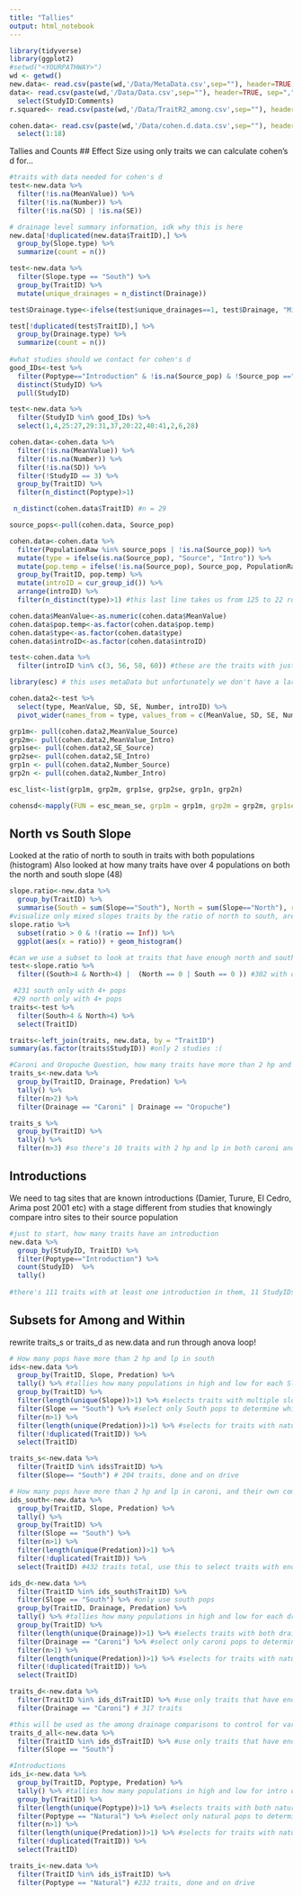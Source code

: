 ```yaml
---
title: "Tallies"
output: html_notebook
---
```


```r
library(tidyverse)
library(ggplot2)
#setwd("<YOURPATHWAY>")
wd <- getwd()
new.data<- read.csv(paste(wd,'/Data/MetaData.csv',sep=""), header=TRUE, sep=",") #MetaData saved feb 11th
data<- read.csv(paste(wd,'/Data/Data.csv',sep=""), header=TRUE, sep=",") %>% #Data.csv is saved .xlsx feb 10th
  select(StudyID:Comments) 
r.squared<- read.csv(paste(wd,'/Data/TraitR2_among.csv',sep=""), header=TRUE, sep=",") #R2 generated feb 11th 

cohen.data<- read.csv(paste(wd,'/Data/cohen.d.data.csv',sep=""), header=TRUE, sep=",") %>% 
  select(1:18)
```

Tallies and Counts
## Effect Size
using only traits we can calculate cohen's d for...
```r
#traits with data needed for cohen's d
test<-new.data %>% 
  filter(!is.na(MeanValue)) %>% 
  filter(!is.na(Number)) %>% 
  filter(!is.na(SD) | !is.na(SE))

# drainage level summary information, idk why this is here
new.data[!duplicated(new.data$TraitID),] %>% 
  group_by(Slope.type) %>%
  summarize(count = n())

test<-new.data %>% 
  filter(Slope.type == "South") %>% 
  group_by(TraitID) %>% 
  mutate(unique_drainages = n_distinct(Drainage))

test$Drainage.type<-ifelse(test$unique_drainages==1, test$Drainage, "Mixed")

test[!duplicated(test$TraitID),] %>% 
  group_by(Drainage.type) %>%
  summarize(count = n())
 
#what studies should we contact for cohen's d 
good_IDs<-test %>% 
  filter(Poptype=="Introduction" & !is.na(Source_pop) & !Source_pop =="Unknown") %>% 
  distinct(StudyID) %>% 
  pull(StudyID)

test<-new.data %>% 
  filter(StudyID %in% good_IDs) %>% 
  select(1,4,25:27,29:31,37,20:22,40:41,2,6,28)
```


```r

cohen.data<-cohen.data %>%
  filter(!is.na(MeanValue)) %>% 
  filter(!is.na(Number)) %>% 
  filter(!is.na(SD)) %>%  
  filter(!StudyID == 3) %>% 
  group_by(TraitID) %>% 
  filter(n_distinct(Poptype)>1)

 n_distinct(cohen.data$TraitID) #n = 29

source_pops<-pull(cohen.data, Source_pop) 

cohen.data<-cohen.data %>% 
  filter(PopulationRaw %in% source_pops | !is.na(Source_pop)) %>% 
  mutate(type = ifelse(is.na(Source_pop), "Source", "Intro")) %>% 
  mutate(pop.temp = ifelse(!is.na(Source_pop), Source_pop, PopulationRaw)) %>% 
  group_by(TraitID, pop.temp) %>% 
  mutate(introID = cur_group_id()) %>% 
  arrange(introID) %>% 
  filter(n_distinct(type)>1) #this last line takes us from 125 to 22 rows

cohen.data$MeanValue<-as.numeric(cohen.data$MeanValue)
cohen.data$pop.temp<-as.factor(cohen.data$pop.temp)
cohen.data$type<-as.factor(cohen.data$type)
cohen.data$introID<-as.factor(cohen.data$introID)

test<-cohen.data %>% 
  filter(introID %in% c(3, 56, 58, 60)) #these are the traits with just one intro and one source

library(esc) # this uses metaData but unfortunately we don't have a large enough metadata sample to do the pop vs intro questions this way (n= 3)

cohen.data2<-test %>% 
  select(type, MeanValue, SD, SE, Number, introID) %>% 
  pivot_wider(names_from = type, values_from = c(MeanValue, SD, SE, Number))

grp1m<- pull(cohen.data2,MeanValue_Source)
grp2m<- pull(cohen.data2,MeanValue_Intro)
grp1se<- pull(cohen.data2,SE_Source)
grp2se<- pull(cohen.data2,SE_Intro)
grp1n <- pull(cohen.data2,Number_Source)
grp2n <- pull(cohen.data2,Number_Intro)

esc_list<-list(grp1m, grp2m, grp1se, grp2se, grp1n, grp2n)

cohensd<-mapply(FUN = esc_mean_se, grp1m = grp1m, grp2m = grp2m, grp1se = grp1se, grp2se = grp2se, grp1n = grp1n, grp2n = grp2n)
```


## North vs South Slope
Looked at the ratio of north to south in traits with both populations (histogram)
Also looked at how many traits have over 4 populations on both the north and south slope (48)
```r
slope.ratio<-new.data %>% 
  group_by(TraitID) %>% 
  summarise(South = sum(Slope=="South"), North = sum(Slope=="North"), ratio = North/South)
#visualize only mixed slopes traits by the ratio of north to south, are they evenly mixed or mostly one?
slope.ratio %>% 
  subset(ratio > 0 & !(ratio == Inf)) %>% 
  ggplot(aes(x = ratio)) + geom_histogram()

#can we use a subset to look at traits that have enough north and south to have a R2 for each?
test<-slope.ratio %>% 
  filter((South>4 & North>4) |  (North == 0 | South == 0 )) #302 with over 4 in each slope or only one slope

 #231 south only with 4+ pops
 #29 north only with 4+ pops
traits<-test %>% 
  filter(South>4 & North>4) %>% 
  select(TraitID)

traits<-left_join(traits, new.data, by = "TraitID")
summary(as.factor(traits$StudyID)) #only 2 studies :(
```


```r

#Caroni and Oropuche Question, how many traits have more than 2 hp and lp in both oropuche and caroni?
traits_s<-new.data %>% 
  group_by(TraitID, Drainage, Predation) %>% 
  tally() %>% 
  filter(n>2) %>% 
  filter(Drainage == "Caroni" | Drainage == "Oropuche")

traits_s %>% 
  group_by(TraitID) %>% 
  tally() %>% 
  filter(n>3) #so there's 10 traits with 2 hp and lp in both caroni and oropuche, not appropriate for anova
```

## Introductions

We need to tag sites that are known introductions (Damier, Turure, El Cedro, Arima post 2001 etc) with a stage different from studies that knowingly compare intro sites to their source population
```r
#just to start, how many traits have an introduction
new.data %>% 
  group_by(StudyID, TraitID) %>% 
  filter(Poptype=="Introduction") %>% 
  count(StudyID)  %>%
  tally() 
  
#there's 111 traits with at least one introduction in them, 11 StudyIDs
```

## Subsets for Among and Within

rewrite traits_s or traits_d as new.data and run through anova loop!
```r
# How many pops have more than 2 hp and lp in south
ids<-new.data %>%
  group_by(TraitID, Slope, Predation) %>%
  tally() %>% #tallies how many populations in high and low for each Slope within a trait
  group_by(TraitID) %>% 
  filter(length(unique(Slope))>1) %>% #selects traits with multiple slopes
  filter(Slope == "South") %>% #select only South pops to determine which traits are viable
  filter(n>1) %>%
  filter(length(unique(Predation))>1) %>% #selects for traits with natural HP and LP with 2+ pops
  filter(!duplicated(TraitID)) %>% 
  select(TraitID)

traits_s<-new.data %>% 
  filter(TraitID %in% ids$TraitID) %>% 
  filter(Slope== "South") # 204 traits, done and on drive

# How many pops have more than 2 hp and lp in caroni, and their own comparison R2 prep (excluding north pops from those traits if there are any)
ids_south<-new.data %>%
  group_by(TraitID, Slope, Predation) %>%
  tally() %>% 
  group_by(TraitID) %>% 
  filter(Slope == "South") %>%
  filter(n>1) %>%
  filter(length(unique(Predation))>1) %>%
  filter(!duplicated(TraitID)) %>% 
  select(TraitID) #432 traits total, use this to select traits with enough south pops to be viable for drainage analysis

ids_d<-new.data %>%
  filter(TraitID %in% ids_south$TraitID) %>% 
  filter(Slope == "South") %>% #only use south pops
  group_by(TraitID, Drainage, Predation) %>%
  tally() %>% #tallies how many populations in high and low for each driange within a trait
  group_by(TraitID) %>% 
  filter(length(unique(Drainage))>1) %>% #selects traits with both drainages
  filter(Drainage == "Caroni") %>% #select only caroni pops to determine which traits are viable
  filter(n>1) %>%
  filter(length(unique(Predation))>1) %>% #selects for traits with natural HP and LP with 2+ pops
  filter(!duplicated(TraitID)) %>% 
  select(TraitID)

traits_d<-new.data %>%
  filter(TraitID %in% ids_d$TraitID) %>% #use only traits that have enough caroni pops
  filter(Drainage == "Caroni") # 317 traits

#this will be used as the among drainage comparisons to control for variation between slopes
traits_d_all<-new.data %>%
  filter(TraitID %in% ids_d$TraitID) %>% #use only traits that have enough caroni pops
  filter(Slope == "South")

#Introductions
ids_i<-new.data %>% 
  group_by(TraitID, Poptype, Predation) %>%
  tally() %>% #tallies how many populations in high and low for intro or natural pops per trait
  group_by(TraitID) %>% 
  filter(length(unique(Poptype))>1) %>% #selects traits with both natural and introduction populations
  filter(Poptype == "Natural") %>% #select only natural pops to determine which traits are viable
  filter(n>1) %>%
  filter(length(unique(Predation))>1) %>% #selects for traits with natural HP and LP with 2+ pops
  filter(!duplicated(TraitID)) %>% 
  select(TraitID)

traits_i<-new.data %>% 
  filter(TraitID %in% ids_i$TraitID) %>% 
  filter(Poptype == "Natural") #232 traits, done and on drive
```



##


